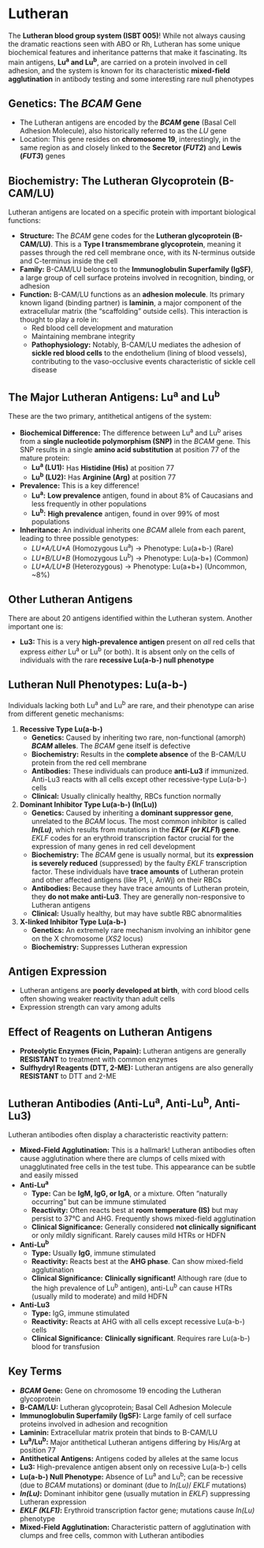 # Lutheran {-}

The **Lutheran blood group system (ISBT 005)**! While not always causing the dramatic reactions seen with ABO or Rh, Lutheran has some unique biochemical features and inheritance patterns that make it fascinating. Its main antigens, **Lu<sup>a</sup> and Lu<sup>b</sup>**, are carried on a protein involved in cell adhesion, and the system is known for its characteristic **mixed-field agglutination** in antibody testing and some interesting rare null phenotypes

## **Genetics: The *BCAM* Gene** {-}

*   The Lutheran antigens are encoded by the ***BCAM* gene** (Basal Cell Adhesion Molecule), also historically referred to as the *LU* gene
*   Location: This gene resides on **chromosome 19**, interestingly, in the same region as and closely linked to the **Secretor (*FUT2*)** and **Lewis (*FUT3*)** genes

## **Biochemistry: The Lutheran Glycoprotein (B-CAM/LU)** {-}

Lutheran antigens are located on a specific protein with important biological functions:

*   **Structure:** The *BCAM* gene codes for the **Lutheran glycoprotein (B-CAM/LU)**. This is a **Type I transmembrane glycoprotein**, meaning it passes through the red cell membrane once, with its N-terminus outside and C-terminus inside the cell
*   **Family:** B-CAM/LU belongs to the **Immunoglobulin Superfamily (IgSF)**, a large group of cell surface proteins involved in recognition, binding, or adhesion
*   **Function:** B-CAM/LU functions as an **adhesion molecule**. Its primary known ligand (binding partner) is **laminin**, a major component of the extracellular matrix (the "scaffolding" outside cells). This interaction is thought to play a role in:
    *   Red blood cell development and maturation
    *   Maintaining membrane integrity
    *   **Pathophysiology:** Notably, B-CAM/LU mediates the adhesion of **sickle red blood cells** to the endothelium (lining of blood vessels), contributing to the vaso-occlusive events characteristic of sickle cell disease

## **The Major Lutheran Antigens: Lu<sup>a</sup> and Lu<sup>b</sup>** {-}

These are the two primary, antithetical antigens of the system:

*   **Biochemical Difference:** The difference between Lu<sup>a</sup> and Lu<sup>b</sup> arises from a **single nucleotide polymorphism (SNP)** in the *BCAM* gene. This SNP results in a single **amino acid substitution** at position 77 of the mature protein:
    *   **Lu<sup>a</sup> (LU1):** Has **Histidine (His)** at position 77
    *   **Lu<sup>b</sup> (LU2):** Has **Arginine (Arg)** at position 77
*   **Prevalence:** This is a key difference!
    *   **Lu<sup>a</sup>:** **Low prevalence** antigen, found in about 8% of Caucasians and less frequently in other populations
    *   **Lu<sup>b</sup>:** **High prevalence** antigen, found in over 99% of most populations
*   **Inheritance:** An individual inherits one *BCAM* allele from each parent, leading to three possible genotypes:
    *   *LU\*A/LU\*A* (Homozygous Lu<sup>a</sup>) → Phenotype: Lu(a+b-) (Rare)
    *   *LU\*B/LU\*B* (Homozygous Lu<sup>b</sup>) → Phenotype: Lu(a-b+) (Common)
    *   *LU\*A/LU\*B* (Heterozygous) → Phenotype: Lu(a+b+) (Uncommon, ~8%)

## **Other Lutheran Antigens** {-}

There are about 20 antigens identified within the Lutheran system. Another important one is:

*   **Lu3:** This is a very **high-prevalence antigen** present on *all* red cells that express *either* Lu<sup>a</sup> or Lu<sup>b</sup> (or both). It is absent only on the cells of individuals with the rare **recessive Lu(a-b-) null phenotype**

## **Lutheran Null Phenotypes: Lu(a-b-)** {-}

Individuals lacking both Lu<sup>a</sup> and Lu<sup>b</sup> are rare, and their phenotype can arise from different genetic mechanisms:

1.  **Recessive Type Lu(a-b-)**
    *   **Genetics:** Caused by inheriting two rare, non-functional (amorph) ***BCAM* alleles**. The *BCAM* gene itself is defective
    *   **Biochemistry:** Results in the **complete absence** of the B-CAM/LU protein from the red cell membrane
    *   **Antibodies:** These individuals can produce **anti-Lu3** if immunized. Anti-Lu3 reacts with all cells except other recessive-type Lu(a-b-) cells
    *   **Clinical:** Usually clinically healthy, RBCs function normally

2.  **Dominant Inhibitor Type Lu(a-b-) (In(Lu))**
    *   **Genetics:** Caused by inheriting a **dominant suppressor gene**, unrelated to the *BCAM* locus. The most common inhibitor is called ***In(Lu)***, which results from mutations in the ***EKLF* (or *KLF1*) gene**. *EKLF* codes for an erythroid transcription factor crucial for the expression of many genes in red cell development
    *   **Biochemistry:** The *BCAM* gene is usually normal, but its **expression is severely reduced** (suppressed) by the faulty *EKLF* transcription factor. These individuals have **trace amounts** of Lutheran protein and other affected antigens (like P1, i, AnWj) on their RBCs
    *   **Antibodies:** Because they have trace amounts of Lutheran protein, they **do not make anti-Lu3**. They are generally non-responsive to Lutheran antigens
    *   **Clinical:** Usually healthy, but may have subtle RBC abnormalities

3.  **X-linked Inhibitor Type Lu(a-b-)**
    *   **Genetics:** An extremely rare mechanism involving an inhibitor gene on the X chromosome (*XS2* locus)
    *   **Biochemistry:** Suppresses Lutheran expression

## **Antigen Expression** {-}

*   Lutheran antigens are **poorly developed at birth**, with cord blood cells often showing weaker reactivity than adult cells
*   Expression strength can vary among adults

## **Effect of Reagents on Lutheran Antigens** {-}

*   **Proteolytic Enzymes (Ficin, Papain):** Lutheran antigens are generally **RESISTANT** to treatment with common enzymes
*   **Sulfhydryl Reagents (DTT, 2-ME):** Lutheran antigens are also generally **RESISTANT** to DTT and 2-ME

## **Lutheran Antibodies (Anti-Lu<sup>a</sup>, Anti-Lu<sup>b</sup>, Anti-Lu3)** {-}

Lutheran antibodies often display a characteristic reactivity pattern:

*   **Mixed-Field Agglutination:** This is a hallmark! Lutheran antibodies often cause agglutination where there are clumps of cells mixed with unagglutinated free cells in the test tube. This appearance can be subtle and easily missed
*   **Anti-Lu<sup>a</sup>**
    *   **Type:** Can be **IgM, IgG, or IgA**, or a mixture. Often "naturally occurring" but can be immune stimulated
    *   **Reactivity:** Often reacts best at **room temperature (IS)** but may persist to 37°C and AHG. Frequently shows mixed-field agglutination
    *   **Clinical Significance:** Generally considered **not clinically significant** or only mildly significant. Rarely causes mild HTRs or HDFN

*   **Anti-Lu<sup>b</sup>**
    *   **Type:** Usually **IgG**, immune stimulated
    *   **Reactivity:** Reacts best at the **AHG phase**. Can show mixed-field agglutination
    *   **Clinical Significance:** **Clinically significant!** Although rare (due to the high prevalence of Lu<sup>b</sup> antigen), anti-Lu<sup>b</sup> can cause HTRs (usually mild to moderate) and mild HDFN

*   **Anti-Lu3**
    *   **Type:** IgG, immune stimulated
    *   **Reactivity:** Reacts at AHG with all cells except recessive Lu(a-b-) cells
    *   **Clinical Significance:** **Clinically significant**. Requires rare Lu(a-b-) blood for transfusion

## **Key Terms** {-}

*   ***BCAM* Gene:** Gene on chromosome 19 encoding the Lutheran glycoprotein
*   **B-CAM/LU:** Lutheran glycoprotein; Basal Cell Adhesion Molecule
*   **Immunoglobulin Superfamily (IgSF):** Large family of cell surface proteins involved in adhesion and recognition
*   **Laminin:** Extracellular matrix protein that binds to B-CAM/LU
*   **Lu<sup>a</sup>/Lu<sup>b</sup>:** Major antithetical Lutheran antigens differing by His/Arg at position 77
*   **Antithetical Antigens:** Antigens coded by alleles at the same locus
*   **Lu3:** High-prevalence antigen absent only on recessive Lu(a-b-) cells
*   **Lu(a-b-) Null Phenotype:** Absence of Lu<sup>a</sup> and Lu<sup>b</sup>; can be recessive (due to *BCAM* mutations) or dominant (due to *In(Lu)*/ *EKLF* mutations)
*   ***In(Lu)*:** Dominant inhibitor gene (usually mutation in *EKLF*) suppressing Lutheran expression
*   ***EKLF (KLF1)*:** Erythroid transcription factor gene; mutations cause *In(Lu)* phenotype
*   **Mixed-Field Agglutination:** Characteristic pattern of agglutination with clumps and free cells, common with Lutheran antibodies
